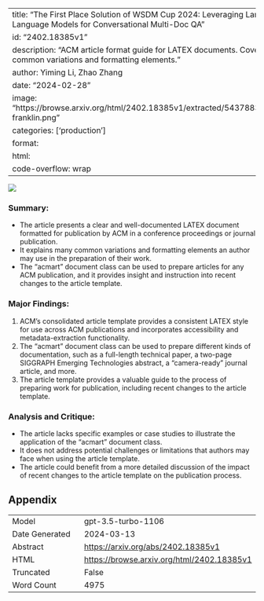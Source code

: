 
---
title: "The First Place Solution of WSDM Cup 2024: Leveraging Large Language Models for Conversational Multi-Doc QA"
id: "2402.18385v1"
description: "ACM article format guide for LATEX documents. Covers common variations and formatting elements."
author: Yiming Li, Zhao Zhang
date: "2024-02-28"
image: "https://browse.arxiv.org/html/2402.18385v1/extracted/5437883/sample-franklin.png"
categories: ['production']
format:
  html:
    code-overflow: wrap
---

![](https://browse.arxiv.org/html/2402.18385v1/extracted/5437883/sample-franklin.png)

### Summary:
- The article presents a clear and well-documented LATEX document formatted for publication by ACM in a conference proceedings or journal publication.
- It explains many common variations and formatting elements an author may use in the preparation of their work.
- The "acmart" document class can be used to prepare articles for any ACM publication, and it provides insight and instruction into recent changes to the article template.

### Major Findings:
1. ACM's consolidated article template provides a consistent LATEX style for use across ACM publications and incorporates accessibility and metadata-extraction functionality.
2. The "acmart" document class can be used to prepare different kinds of documentation, such as a full-length technical paper, a two-page SIGGRAPH Emerging Technologies abstract, a "camera-ready" journal article, and more.
3. The article template provides a valuable guide to the process of preparing work for publication, including recent changes to the article template.

### Analysis and Critique:
- The article lacks specific examples or case studies to illustrate the application of the "acmart" document class.
- It does not address potential challenges or limitations that authors may face when using the article template.
- The article could benefit from a more detailed discussion of the impact of recent changes to the article template on the publication process.

## Appendix

|          |          |
|----------|----------|
| Model     | gpt-3.5-turbo-1106       |
| Date Generated     | 2024-03-13       |
| Abstract | [https://arxiv.org/abs/2402.18385v1](https://arxiv.org/abs/2402.18385v1)        |
| HTML     | [https://browse.arxiv.org/html/2402.18385v1](https://browse.arxiv.org/html/2402.18385v1)       |
| Truncated       | False       |
| Word Count       | 4975       |